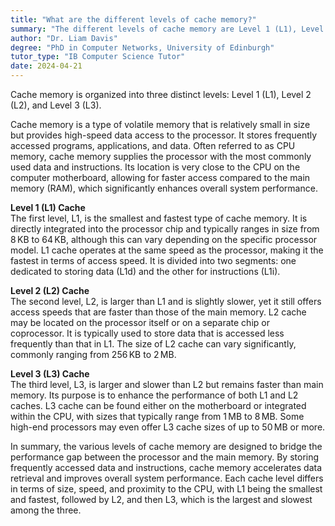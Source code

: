 ```yaml
---
title: "What are the different levels of cache memory?"
summary: "The different levels of cache memory are Level 1 (L1), Level 2 (L2), and Level 3 (L3)."
author: "Dr. Liam Davis"
degree: "PhD in Computer Networks, University of Edinburgh"
tutor_type: "IB Computer Science Tutor"
date: 2024-04-21
---
```


Cache memory is organized into three distinct levels: Level 1 (L1), Level 2 (L2), and Level 3 (L3).

Cache memory is a type of volatile memory that is relatively small in size but provides high-speed data access to the processor. It stores frequently accessed programs, applications, and data. Often referred to as CPU memory, cache memory supplies the processor with the most commonly used data and instructions. Its location is very close to the CPU on the computer motherboard, allowing for faster access compared to the main memory (RAM), which significantly enhances overall system performance.

**Level 1 (L1) Cache**  
The first level, L1, is the smallest and fastest type of cache memory. It is directly integrated into the processor chip and typically ranges in size from $8 \, \text{KB}$ to $64 \, \text{KB}$, although this can vary depending on the specific processor model. L1 cache operates at the same speed as the processor, making it the fastest in terms of access speed. It is divided into two segments: one dedicated to storing data (L1d) and the other for instructions (L1i).

**Level 2 (L2) Cache**  
The second level, L2, is larger than L1 and is slightly slower, yet it still offers access speeds that are faster than those of the main memory. L2 cache may be located on the processor itself or on a separate chip or coprocessor. It is typically used to store data that is accessed less frequently than that in L1. The size of L2 cache can vary significantly, commonly ranging from $256 \, \text{KB}$ to $2 \, \text{MB}$.

**Level 3 (L3) Cache**  
The third level, L3, is larger and slower than L2 but remains faster than main memory. Its purpose is to enhance the performance of both L1 and L2 caches. L3 cache can be found either on the motherboard or integrated within the CPU, with sizes that typically range from $1 \, \text{MB}$ to $8 \, \text{MB}$. Some high-end processors may even offer L3 cache sizes of up to $50 \, \text{MB}$ or more.

In summary, the various levels of cache memory are designed to bridge the performance gap between the processor and the main memory. By storing frequently accessed data and instructions, cache memory accelerates data retrieval and improves overall system performance. Each cache level differs in terms of size, speed, and proximity to the CPU, with L1 being the smallest and fastest, followed by L2, and then L3, which is the largest and slowest among the three.
    